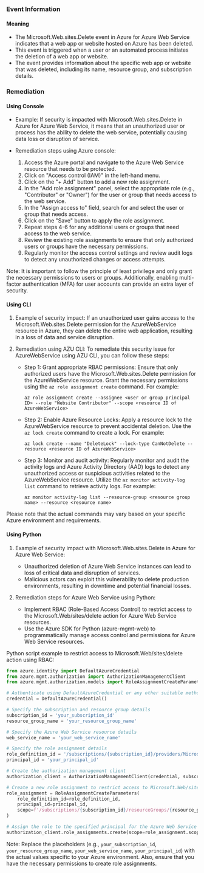
### Event Information

#### Meaning

- The Microsoft.Web.sites.Delete event in Azure for Azure Web Service indicates that a web app or website hosted on Azure has been deleted.
- This event is triggered when a user or an automated process initiates the deletion of a web app or website.
- The event provides information about the specific web app or website that was deleted, including its name, resource group, and subscription details.

### Remediation

#### Using Console

- Example: If security is impacted with Microsoft.Web.sites.Delete in Azure for Azure Web Service, it means that an unauthorized user or process has the ability to delete the web service, potentially causing data loss or disruption of service.

- Remediation steps using Azure console:
  1. Access the Azure portal and navigate to the Azure Web Service resource that needs to be protected.
  2. Click on "Access control (IAM)" in the left-hand menu.
  3. Click on the "+ Add" button to add a new role assignment.
  4. In the "Add role assignment" panel, select the appropriate role (e.g., "Contributor" or "Owner") for the user or group that needs access to the web service.
  5. In the "Assign access to" field, search for and select the user or group that needs access.
  6. Click on the "Save" button to apply the role assignment.
  7. Repeat steps 4-6 for any additional users or groups that need access to the web service.
  8. Review the existing role assignments to ensure that only authorized users or groups have the necessary permissions.
  9. Regularly monitor the access control settings and review audit logs to detect any unauthorized changes or access attempts.

Note: It is important to follow the principle of least privilege and only grant the necessary permissions to users or groups. Additionally, enabling multi-factor authentication (MFA) for user accounts can provide an extra layer of security.

#### Using CLI

1. Example of security impact: If an unauthorized user gains access to the Microsoft.Web.sites.Delete permission for the AzureWebService resource in Azure, they can delete the entire web application, resulting in a loss of data and service disruption.

2. Remediation using AZU CLI: To remediate this security issue for AzureWebService using AZU CLI, you can follow these steps:

   - Step 1: Grant appropriate RBAC permissions: Ensure that only authorized users have the Microsoft.Web.sites.Delete permission for the AzureWebService resource. Grant the necessary permissions using the `az role assignment create` command. For example:
     ```
     az role assignment create --assignee <user or group principal ID> --role "Website Contributor" --scope <resource ID of AzureWebService>
     ```

   - Step 2: Enable Azure Resource Locks: Apply a resource lock to the AzureWebService resource to prevent accidental deletion. Use the `az lock create` command to create a lock. For example:
     ```
     az lock create --name "DeleteLock" --lock-type CanNotDelete --resource <resource ID of AzureWebService>
     ```

   - Step 3: Monitor and audit activity: Regularly monitor and audit the activity logs and Azure Activity Directory (AAD) logs to detect any unauthorized access or suspicious activities related to the AzureWebService resource. Utilize the `az monitor activity-log list` command to retrieve activity logs. For example:
     ```
     az monitor activity-log list --resource-group <resource group name> --resource <resource name>
     ```

Please note that the actual commands may vary based on your specific Azure environment and requirements.

#### Using Python

1. Example of security impact with Microsoft.Web.sites.Delete in Azure for Azure Web Service:
   - Unauthorized deletion of Azure Web Service instances can lead to loss of critical data and disruption of services.
   - Malicious actors can exploit this vulnerability to delete production environments, resulting in downtime and potential financial losses.

2. Remediation steps for Azure Web Service using Python:
   - Implement RBAC (Role-Based Access Control) to restrict access to the Microsoft.Web/sites/delete action for Azure Web Service resources.
   - Use the Azure SDK for Python (azure-mgmt-web) to programmatically manage access control and permissions for Azure Web Service resources.

Python script example to restrict access to Microsoft.Web/sites/delete action using RBAC:

```python
from azure.identity import DefaultAzureCredential
from azure.mgmt.authorization import AuthorizationManagementClient
from azure.mgmt.authorization.models import RoleAssignmentCreateParameters

# Authenticate using DefaultAzureCredential or any other suitable method
credential = DefaultAzureCredential()

# Specify the subscription and resource group details
subscription_id = 'your_subscription_id'
resource_group_name = 'your_resource_group_name'

# Specify the Azure Web Service resource details
web_service_name = 'your_web_service_name'

# Specify the role assignment details
role_definition_id = '/subscriptions/{subscription_id}/providers/Microsoft.Authorization/roleDefinitions/{role_definition_id}'
principal_id = 'your_principal_id'

# Create the authorization management client
authorization_client = AuthorizationManagementClient(credential, subscription_id)

# Create a new role assignment to restrict access to Microsoft.Web/sites/delete action
role_assignment = RoleAssignmentCreateParameters(
    role_definition_id=role_definition_id,
    principal_id=principal_id,
    scope=f'/subscriptions/{subscription_id}/resourceGroups/{resource_group_name}/providers/Microsoft.Web/sites/{web_service_name}'
)

# Assign the role to the specified principal for the Azure Web Service resource
authorization_client.role_assignments.create(scope=role_assignment.scope, role_assignment_name='web-service-delete', parameters=role_assignment)
```

Note: Replace the placeholders (e.g., `your_subscription_id`, `your_resource_group_name`, `your_web_service_name`, `your_principal_id`) with the actual values specific to your Azure environment. Also, ensure that you have the necessary permissions to create role assignments.

